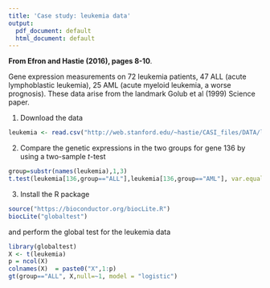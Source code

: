 ```yaml
---
title: 'Case study: leukemia data'
output:
  pdf_document: default
  html_document: default
---
```


**From Efron and Hastie (2016), pages 8-10**.

Gene expression measurements on 72 leukemia patients, 47 ALL (acute lymphoblastic leukemia), 25 AML (acute myeloid leukemia,
a worse prognosis). These data arise from the landmark Golub et al (1999) Science paper.

1. Download the data

```r
leukemia <- read.csv("http://web.stanford.edu/~hastie/CASI_files/DATA/leukemia_big.csv")
```

2. Compare the genetic expressions in the two groups for gene 136 by using a two-sample $t$-test

```r
group=substr(names(leukemia),1,3)
t.test(leukemia[136,group=="ALL"],leukemia[136,group=="AML"], var.equal =T )
```

3. Install the R package \texttt{globaltest} 

```r
source("https://bioconductor.org/biocLite.R")
biocLite("globaltest")
```

and perform the global test for the leukemia data

```r
library(globaltest)
X <- t(leukemia)
p = ncol(X)
colnames(X)  = paste0("X",1:p)
gt(group=="ALL", X,null=~1, model = "logistic")
```

